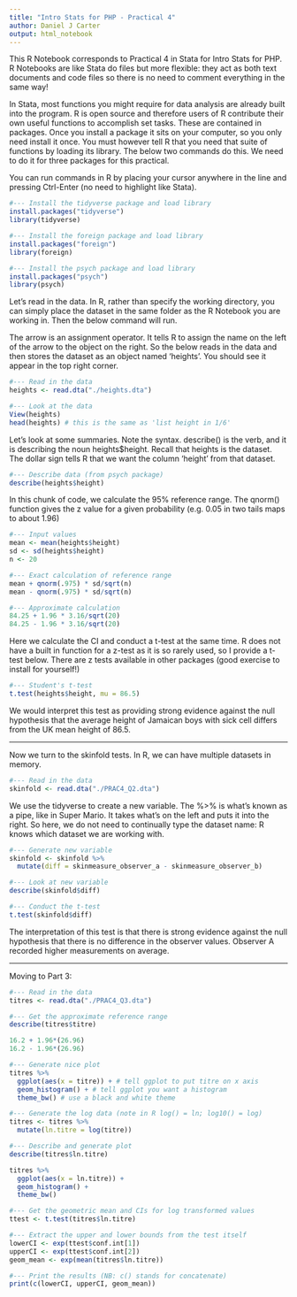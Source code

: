 ```yaml
---
title: "Intro Stats for PHP - Practical 4"
author: Daniel J Carter
output: html_notebook
---
```


This R Notebook corresponds to Practical 4 in Stata for Intro Stats for PHP. R Notebooks are like Stata do files but more flexible: they act as both text documents and code files so there is no need to comment everything in the same way! 

In Stata, most functions you might require for data analysis are already built into the program. R is open source and therefore users of R contribute their own useful functions to accomplish set tasks. These are contained in packages. Once you install a package it sits on your computer, so you only need install it once. You must however tell R that you need that suite of functions by loading its library. The below two commands do this. We need to do it for three packages for this practical.

You can run commands in R by placing your cursor anywhere in the line and pressing Ctrl-Enter (no need to highlight like Stata).

```r
#--- Install the tidyverse package and load library
install.packages("tidyverse")
library(tidyverse)

#--- Install the foreign package and load library
install.packages("foreign")
library(foreign)

#--- Install the psych package and load library
install.packages("psych")
library(psych)
```

Let's read in the data. In R, rather than specify the working directory, you can simply place the dataset in the same folder as the R Notebook you are working in. Then the below command will run.

The arrow is an assignment operator. It tells R to assign the name on the left of the arrow to the object on the right. So the below reads in the data and then stores the dataset as an object named 'heights'. You should see it appear in the top right corner.

```r
#--- Read in the data
heights <- read.dta("./heights.dta")

#--- Look at the data
View(heights)
head(heights) # this is the same as 'list height in 1/6'
```

Let's look at some summaries. Note the syntax. describe() is the verb, and it is describing the noun heights$height. Recall that heights is the dataset. The dollar sign tells R that we want the column 'height' from that dataset.

```r
#--- Describe data (from psych package)
describe(heights$height)
```

In this chunk of code, we calculate the 95% reference range. The qnorm() function gives the z value for a given probability (e.g. 0.05 in two tails maps to about 1.96)

```r
#--- Input values
mean <- mean(heights$height)
sd <- sd(heights$height)
n <- 20

#--- Exact calculation of reference range
mean + qnorm(.975) * sd/sqrt(n)
mean - qnorm(.975) * sd/sqrt(n)

#--- Approximate calculation
84.25 + 1.96 * 3.16/sqrt(20)
84.25 - 1.96 * 3.16/sqrt(20)

```


Here we calculate the CI and conduct a t-test at the same time. R does not have a built in function for a z-test as it is so rarely used, so I provide a t-test below. There are z tests available in other packages (good exercise to install for yourself!)

```r
#--- Student's t-test
t.test(heights$height, mu = 86.5)
```

We would interpret this test as providing strong evidence against the null  hypothesis that the average height of Jamaican boys with sick cell differs from the UK mean height of 86.5.

---

Now we turn to the skinfold tests. In R, we can have multiple datasets in memory.

```r
#--- Read in the data
skinfold <- read.dta("./PRAC4_Q2.dta")
```

We use the tidyverse to create a new variable. The %>% is what's known as a pipe, like in Super Mario. It takes what's on the left and puts it into the right. So here, we do not need to continually type the dataset name: R knows which dataset we are working with.

```r
#--- Generate new variable
skinfold <- skinfold %>% 
  mutate(diff = skinmeasure_observer_a - skinmeasure_observer_b)

#--- Look at new variable
describe(skinfold$diff)

#--- Conduct the t-test
t.test(skinfold$diff)

```

The interpretation of this test is that there is strong evidence against the null hypothesis that there is no difference in the observer values. Observer A recorded higher measurements on average.

--- 

Moving to Part 3: 

```r
#--- Read in the data
titres <- read.dta("./PRAC4_Q3.dta")

#--- Get the approximate reference range
describe(titres$titre)

16.2 + 1.96*(26.96)
16.2 - 1.96*(26.96)

#--- Generate nice plot
titres %>% 
  ggplot(aes(x = titre)) + # tell ggplot to put titre on x axis
  geom_histogram() + # tell ggplot you want a histogram
  theme_bw() # use a black and white theme

#--- Generate the log data (note in R log() = ln; log10() = log)
titres <- titres %>% 
  mutate(ln.titre = log(titre))

#--- Describe and generate plot
describe(titres$ln.titre)

titres %>% 
  ggplot(aes(x = ln.titre)) + 
  geom_histogram() + 
  theme_bw()

#--- Get the geometric mean and CIs for log transformed values
ttest <- t.test(titres$ln.titre)

#--- Extract the upper and lower bounds from the test itself
lowerCI <- exp(ttest$conf.int[1])
upperCI <- exp(ttest$conf.int[2])
geom_mean <- exp(mean(titres$ln.titre))

#--- Print the results (NB: c() stands for concatenate)
print(c(lowerCI, upperCI, geom_mean))

```



